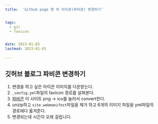 ```yaml
---
title:  'Github page 맨 위 아이콘(파비콘) 변경하기'


tags:
  - git
  - favicon


date: 2023-01-03
lastmod: 2023-01-03
 
---
```


## 깃허브 블로그 파비콘 변경하기

1. 변경을 하고 싶은 아이콘 이미지를 다운받는다.
2. `_config.yml`파일의 favicon 경로를 살펴본다.
3. [파비콘](https://favicon.io/) 이 사이트 png -> ico를 눌러서 convert한다.
4. unzip하고 `site.webmanifest`파일을 제거 하고 6개의 이미지 파일을 yml파일의 경로에다 옮겨준다.
5. 변경되는데 시간이 오래 걸립니다.